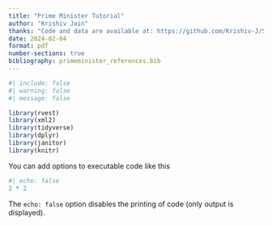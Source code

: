 ```yaml
---
title: "Prime Minister Tutorial"
author: "Krishiv Jain"
thanks: "Code and data are available at: https://github.com/Krishiv-J/STA302-Mini-essay-5a.git"
date: 2024-02-04
format: pdf
number-sections: true
bibliography: primeminister_references.bib 
---
```


```r
#| include: false
#| warning: false
#| message: false

library(rvest)
library(xml2)
library(tidyverse)
library(dplyr)
library(janitor)
library(knitr)
```

You can add options to executable code like this 

```r
#| echo: false
2 * 2
```

The `echo: false` option disables the printing of code (only output is displayed).
